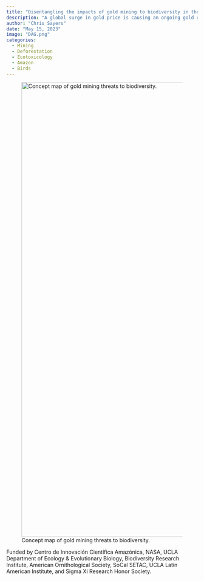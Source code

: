 ```yaml
---
title: "Disentangling the impacts of gold mining to biodiversity in the Amazon"
description: "A global surge in gold price is causing an ongoing gold rush in the most biodiverse place on Earth: the Amazon. Yet, we do not understand how the environmental disturbances from this industry may contribute to biodiversity loss. With the support of local collaborators, we are monitoring how bird communities respond to habitat degradation, pollution, hunting, and disease while surveying gold mines and conservation reserves in Peru."
author: "Chris Sayers"
date: "May 15, 2023"
image: "DAG.png"
categories:
  - Mining
  - Deforestation
  - Ecotoxicology
  - Amazon
  - Birds
---
```


![Concept map of gold mining threats to biodiversity.](DAG.png){fig-align="center" width="1200"}

Funded by Centro de Innovación Científica Amazónica, NASA, UCLA Department of Ecology & Evolutionary Biology, Biodiversity Research Institute, American Ornithological Society, SoCal SETAC, UCLA Latin American Institute, and Sigma Xi Research Honor Society.

